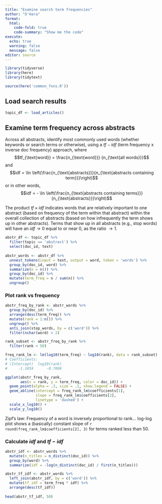 ```yaml
---
title: "Examine search term frequencies"
author: "O'Hara"
format: 
  html:
    code-fold: true
    code-summary: "Show me the code"
execute:
  echo: true
  warning: false
  message: false
editor: source
---
```


```r
library(tidyverse)
library(here)
library(tidytext)

source(here('common_fxns.R'))
```

## Load search results

```r
topic_df <- load_articles()
```

## Examine term frequency across abstracts

Across all abstracts, identify most commonly used words (whether keywords or search terms or otherwise), using a $tf-idf$ (term frequency x inverse doc frequency) approach, where 
$$tf_{\text{word}} = \frac{n_{\text{word}}} {n_{\text{all words}}}$$
and 
$$idf = \ln \left(\frac{n_{\text{abstracts}}}{n_{\text{abstracts containing term}}}\right)$$
or in other words,
$$idf = - \ln \left(\frac{n_{\text{abstracts containing terms}}}{n_{\text{abstracts}}}\right)$$

The product $tf \times idf$ indicates words that are relatively important to one abstract (based on frequency of the term within that abstract) within the overall collection of abstracts (based on how infrequently the term shows up in other abstracts).  Terms that show up in all abstracts (e.g., stop words) will have an $idf \rightarrow 0$ equal to or near 0, as the ratio $\rightarrow 1$.

```r
abstr_df <- topic_df %>%
  filter(topic == 'abstract') %>%
  select(doc_id, text)
  
abstr_words <- abstr_df %>%
  unnest_tokens(input = text, output = word, token = 'words') %>%
  group_by(doc_id, word) %>%
  summarize(n = n()) %>%
  group_by(doc_id) %>%
  mutate(term_freq = n / sum(n)) %>%
  ungroup()
```

### Plot rank vs frequency

```r
abstr_freq_by_rank <- abstr_words %>%
  group_by(doc_id) %>%
  arrange(desc(term_freq)) %>%
  mutate(rank = 1:n()) %>%
  ungroup() %>%
  anti_join(stop_words, by = c('word')) %>%
  filter(nchar(word) > 2)

rank_subset <- abstr_freq_by_rank %>% 
  filter(rank < 50)

freq_rank_lm <- lm(log10(term_freq) ~ log10(rank), data = rank_subset)
# Coefficients:
# (Intercept)  log10(rank)  
#     -1.1059      -0.7098

ggplot(abstr_freq_by_rank, 
       aes(x = rank, y = term_freq, color = doc_id)) +
  geom_point(alpha = .3, size = .1, show.legend = FALSE) +
  geom_abline(intercept = freq_rank_lm$coefficients[1],
              slope = freq_rank_lm$coefficients[2],
              linetype = 'dashed') +
  scale_x_log10() +
  scale_y_log10()
```

Zipf's law: Frequency of a word is inversely proportional to rank... log-log plot shows a (basically) constant slope of `r round(freq_rank_lm$coefficients[2], 3)` for terms ranked less than 50.

### Calculate $idf$ and $tf-idf$

```r
abstr_idf <- abstr_words %>%
  mutate(n_titles = n_distinct(doc_id)) %>%
  group_by(word) %>%
  summarize(idf = -log(n_distinct(doc_id) / first(n_titles)))

abstr_tf_idf <- abstr_words %>%
  left_join(abstr_idf, by = c('word')) %>%
  mutate(tf_idf = term_freq * idf) %>%
  arrange(desc(tf_idf))
  
head(abstr_tf_idf, 50)

```
